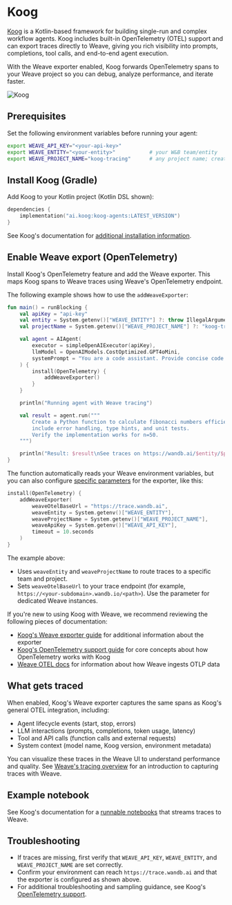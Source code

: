 # Koog

[Koog](https://docs.koog.ai/) is a Kotlin-based framework for building single-run and complex workflow agents. Koog includes built-in OpenTelemetry (OTEL) support and can export traces directly to Weave, giving you rich visibility into prompts, completions, tool calls, and end-to-end agent execution.

With the Weave exporter enabled, Koog forwards OpenTelemetry spans to your Weave project so you can debug, analyze performance, and iterate faster.

![Koog](/weave/guides/integrations/imgs/koog.png)
## Prerequisites

Set the following environment variables before running your agent:

```bash
export WEAVE_API_KEY="<your-api-key>"
export WEAVE_ENTITY="<your-entity>"           # your W&B team/entity
export WEAVE_PROJECT_NAME="koog-tracing"      # any project name; created on first use
```

## Install Koog (Gradle)

Add Koog to your Kotlin project (Kotlin DSL shown):

```kotlin
dependencies {
    implementation("ai.koog:koog-agents:LATEST_VERSION")
}
```

See Koog's documentation for [additional installation information](https://docs.koog.ai/).

## Enable Weave export (OpenTelemetry)

Install Koog's OpenTelemetry feature and add the Weave exporter. This maps Koog spans to Weave traces using Weave's OpenTelemetry endpoint.

The following example shows how to use the `addWeaveExporter`:

```kotlin
fun main() = runBlocking {
    val apiKey = "api-key"
    val entity = System.getenv()["WEAVE_ENTITY"] ?: throw IllegalArgumentException("WEAVE_ENTITY is not set")
    val projectName = System.getenv()["WEAVE_PROJECT_NAME"] ?: "koog-tracing"

    val agent = AIAgent(
        executor = simpleOpenAIExecutor(apiKey),
        llmModel = OpenAIModels.CostOptimized.GPT4oMini,
        systemPrompt = "You are a code assistant. Provide concise code examples."
    ) {
        install(OpenTelemetry) {
            addWeaveExporter()
        }
    }

    println("Running agent with Weave tracing")

    val result = agent.run("""
        Create a Python function to calculate fibonacci numbers efficiently,
        include error handling, type hints, and unit tests.
        Verify the implementation works for n=50.
    """)

    println("Result: $result\nSee traces on https://wandb.ai/$entity/$projectName/weave/traces")
}
```

The function automatically reads your Weave environment variables, but you can also configure [specific parameters](https://api.koog.ai/agents/agents-features/agents-features-opentelemetry/ai.koog.agents.features.opentelemetry.integration.weave/add-weave-exporter.html?query=fun%20OpenTelemetryConfig.addWeaveExporter(weaveOtelBaseUrl:%20String?%20=%20null,%20weaveEntity:%20String?%20=%20null,%20weaveProjectName:%20String?%20=%20null,%20weaveApiKey:%20String?%20=%20null,%20timeout:%20Duration%20=%2010.seconds)) for the exporter, like this:

```kotlin
install(OpenTelemetry) {
    addWeaveExporter(
        weaveOtelBaseUrl = "https://trace.wandb.ai",
        weaveEntity = System.getenv()["WEAVE_ENTITY"],
        weaveProjectName = System.getenv()["WEAVE_PROJECT_NAME"],
        weaveApiKey = System.getenv()["WEAVE_API_KEY"],
        timeout = 10.seconds
    )
}
```

The example above:

- Uses `weaveEntity` and `weaveProjectName` to route traces to a specific team and project.
- Sets `weaveOtelBaseUrl` to your trace endpoint (for example, `https://<your-subdomain>.wandb.io/<path>`). Use the parameter for dedicated Weave instances.

If you're new to using Koog with Weave, we recommend reviewing the following pieces of documentation:
* [Koog's Weave exporter guide](https://docs.koog.ai/opentelemetry-weave-exporter/) for additional information about the exporter
* [Koog's OpenTelemetry support guide](https://docs.koog.ai/opentelemetry-support/) for core concepts about how OpenTelemetry works with Koog
* [Weave OTEL docs](../tracking/otel) for information about how Weave ingests OTLP data

## What gets traced

When enabled, Koog's Weave exporter captures the same spans as Koog's general OTEL integration, including:

- Agent lifecycle events (start, stop, errors)
- LLM interactions (prompts, completions, token usage, latency)
- Tool and API calls (function calls and external requests)
- System context (model name, Koog version, environment metadata)

You can visualize these traces in the Weave UI to understand performance and quality. See [Weave's tracing overview](../tracking/tracing.mdx) for an introduction to capturing traces with Weave.

## Example notebook

See Koog's documentation for a [runnable notebooks](https://docs.koog.ai/examples/Weave/) that streams traces to Weave.

## Troubleshooting

- If traces are missing, first verify that `WEAVE_API_KEY`, `WEAVE_ENTITY`, and `WEAVE_PROJECT_NAME` are set correctly.
- Confirm your environment can reach `https://trace.wandb.ai` and that the exporter is configured as shown above.
- For additional troubleshooting and sampling guidance, see Koog's [OpenTelemetry support](https://docs.koog.ai/opentelemetry-support/).